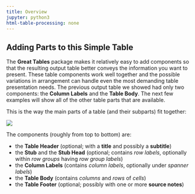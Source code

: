 ```yaml
---
title: Overview
jupyter: python3
html-table-processing: none
---
```


## Adding Parts to this Simple Table

The **Great Tables** package makes it relatively easy to add components so that the resulting output table better conveys the information you want to present. These table components work well together and the possible variations in arrangement can handle even the most demanding table presentation needs. The previous output table we showed had only two components: the **Column Labels** and the **Table Body**. The next few examples will show all of the other table parts that are available.

This is the way the main parts of a table (and their subparts) fit together:

![](/assets/gt_parts_of_a_table.svg)

The components (roughly from top to bottom) are:

- the **Table Header** (optional; with a **title** and possibly a **subtitle**)
- the **Stub** and the **Stub Head** (optional; contains *row labels*, optionally within *row groups* having *row group labels*)
- the **Column Labels** (contains *column labels*, optionally under *spanner labels*)
- the **Table Body** (contains *columns* and *rows* of *cells*)
- the **Table Footer** (optional; possibly with one or more **source notes**)
